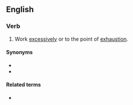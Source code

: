 ==English==

===Verb===
{{en-verb|head=[[work]] (one's) [[tail]] [[off]]|works one's tail off|working one's tail off|worked one's tail off}}

# {{label|en|idiomatic}} Work [[excessively]] or to the point of [[exhaustion]].

====Synonyms====
* {{l|en|work one's arse off}}
* {{l|en|work one's butt off}}

====Related terms====
* {{l|en|work someone's tail off}}